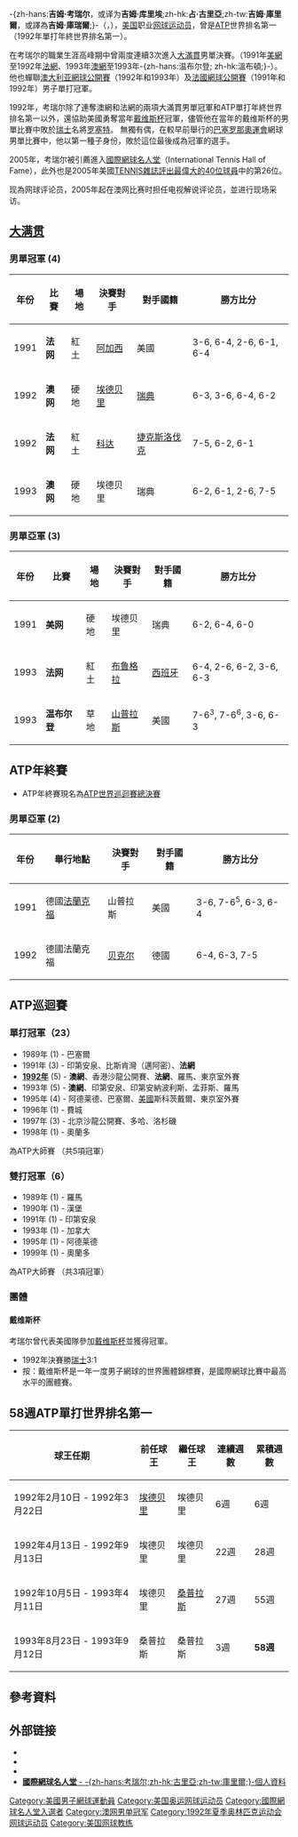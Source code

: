 {{noteTA
|T=zh-hans:吉姆·考瑞尔;zh-hk:占·古里亞;zh-tw:吉姆·庫瑞爾;
|G1=Tennis
}}
{{Infobox tennis biography
|name=吉姆·考瑞尔<br />Jim Courier
|image=Jim Courier.jpg
|country={{USA}}
|residence={{USA}}[[佛罗里达州|佛罗里达州]][[奥兰多|奥兰多]]
|birth_date={{birth date and age|mf=yes|1970|08|17}}
|birth_place={{USA}}[[佛罗里达州|佛罗里达州]][[桑福德_(佛罗里达州)|桑福德]]
|height={{height|ft=6|in=1}}
|turnedpro=1988
|retired=2000
|plays=右手持拍 (雙手反拍)
|coach=Nick Bollettieri<ref>{{Cite web |url=http://www.tennis.com/pro-game/2014/03/courier-no-more-grudge-against-bollettieri-siding-agassi/50783/#.U7hPdfldUrU |title=存档副本 |access-date=2018-10-28 |archive-date=2019-06-06 |archive-url=https://web.archive.org/web/20190606173758/http://www.tennis.com/pro-game/2014/03/courier-no-more-grudge-against-bollettieri-siding-agassi/50783/#.U7hPdfldUrU }}</ref><br>Sergio Cruz (1988–1990)<ref>{{Cite web |url=http://www.atpworldtour.com/Tennis/Players/Cr/S/Sergio-Cruz.aspx |title=存档副本 |access-date=2018-10-28 |archive-date=2014-12-13 |archive-url=https://web.archive.org/web/20141213023516/http://www.atpworldtour.com/Tennis/Players/Cr/S/Sergio-Cruz.aspx }}</ref><br>Brad Stine (1990–1994)<br>José Higueras (1990–1997)<br>Harold Solomon (1997)<br>Brad Stine (1997–2000)
|careerprizemoney=[[US$|$]]14,034,132
|tennishofyear=2005
|tennishofid=80
|singlesrecord={{tennis record|won=506|lost=237}}
|singlestitles=23
|highestsinglesranking='''1''' (1992年2月10日)
|AustralianOpenresult='''冠軍''' (1992、1993)
|FrenchOpenresult='''冠軍''' (1992、1992)
|Wimbledonresult=亞軍 (1993)
|USOpenresult=亞軍 (1991)
|Othertournaments=yes
|MastersCupresult=亞軍 (1991、1992)
|GrandSlamCupresult = 八強 (1996)
|Olympicsresult=第三輪 (1992)
|doublesrecord=124–97
|doublestitles=6
|highestdoublesranking=20 (1989年10月9日)
|AustralianOpenDoublesresult=第一輪 (1990)
|FrenchOpenDoublesresult=第二輪 (1989、1991)
|USOpenDoublesresult=第一輪 (1989、1990)
|Team=yes
|DavisCupresult='''冠軍''' (1992、1995)
|}}

-{zh-hans:'''吉姆·考瑞尔'''，或译为'''吉姆·库里埃''';zh-hk:'''占·古里亞''';zh-tw:'''吉姆·庫里爾'''，或譯為'''吉姆·庫瑞爾''';}-（{{lang-en|'''Jim Courier'''}}，{{bd|1970年|8月17日|catIdx=C}}），[[美国|美国]]职业[[网球|网球]][[运动员|运动员]]，曾是[[職業網球聯合會|ATP]]世界排名第一（1992年單打年終世界排名第一）。

在考瑞尔的職業生涯高峰期中曾兩度連續3次進入[[網球大滿貫|大滿貫]]男單決賽。（1991年[[美網|美網]]至1992年[[法網|法網]]、1993年[[澳網|澳網]]至1993年-{zh-hans:温布尔登; zh-hk:溫布頓;}-）。他也蟬聯[[澳大利亞網球公開賽|澳大利亚網球公開賽]]（1992年和1993年）及[[法國網球公開賽|法國網球公開賽]]（1991年和1992年）男子單打冠軍。

1992年，考瑞尔除了連奪澳網和法網的兩項大滿貫男單冠軍和ATP單打年終世界排名第一以外，還協助美國勇奪當年[[戴维斯杯|戴维斯杯]]冠軍，儘管他在當年的戴维斯杯的男單比賽中敗於[[瑞士|瑞士]]名將[[马克·罗塞特|罗塞特]]。 無獨有偶，在較早前舉行的[[巴塞罗那奧運會|巴塞罗那奧運會]]網球男單比賽中，他以第一種子身份，敗於這位最後成為冠軍的選手。

2005年，考瑞尔被引薦進入[[國際網球名人堂|國際網球名人堂]]（International Tennis Hall of Fame），此外也是2005年美國[[TENNIS_Magazine#The_40_Greatest_Players_of_the_Tennis_Era|TENNIS雜誌評出最偉大的40位球員]]中的第26位。

现為网球评论员，2005年起在澳网比赛时担任电视解说评论员，並进行现场采访。

== [[网球大满贯|大满贯]] ==

=== 男單冠軍 (4) ===

{| class="wikitable"
!年份
!比賽
!場地
!決賽對手
!對手國籍
!勝方比分
|-bgcolor="#EBC2AF"
| 1991
| '''法网'''
| 紅土
| [[安德烈·阿加西|阿加西]]
| {{flagicon|USA}}美國
| 3-6, 6-4, 2-6, 6-1, 6-4
|-bgcolor="#FFFFCC"
| 1992
| '''澳网'''
| 硬地
| [[斯特凡·埃德贝里|埃德贝里]]
| {{flagicon|SWE}}[[瑞典|瑞典]]
| 6-3, 3-6, 6-4, 6-2 
|-bgcolor="#EBC2AF"
| 1992
| '''法网'''
| 紅土
| [[皮特·科达|科达]]
| {{flagicon|CZE}}[[捷克斯洛伐克|捷克斯洛伐克]]
| 7-5, 6-2, 6-1
|-bgcolor="#FFFFCC"
| 1993
| '''澳网'''
| 硬地
| 埃德贝里
| {{flagicon|SWE}}瑞典
| 6-2, 6-1, 2-6, 7-5
|}

=== 男單亞軍 (3) ===

{| class="wikitable"
!年份
!比賽
!場地
!決賽對手
!對手國籍
!勝方比分
|-bgcolor="#CCCCFF"
| 1991
| '''美网'''
| 硬地
| 埃德贝里
| {{flagicon|SWE}}瑞典
| 6-2, 6-4, 6-0
|-bgcolor="#EBC2AF"
| 1993
| '''法网'''
| 紅土
| [[塞爾希·布魯格拉|布鲁格拉]] 
| {{flagicon|ESP}}[[西班牙|西班牙]]
| 6-4, 2-6, 6-2, 3-6, 6-3
|-bgcolor="#CCFFCC"
| 1993
| '''温布尔登'''
| 草地
| [[桑普拉斯|山普拉斯]]
| {{flagicon|USA}}美國
| 7-6<sup>3</sup>, 7-6<sup>6</sup>, 3-6, 6-3
|}

== ATP年終賽 ==
* ATP年終賽現名為[[ATP世界巡迴賽總決賽|ATP世界巡迴賽總決賽]]

=== 男單亞軍 (2) ===

{| class="wikitable"
!年份
!舉行地點 
!決賽對手
!對手國籍
!勝方比分
|-
| 1991
| 德國[[法蘭克福|法蘭克福]]
| 山普拉斯
| {{flagicon|USA}}美國
| 3-6, 7-6<sup>5</sup>, 6-3, 6-4
|-
| 1992
| 德國法蘭克福
| [[鲍里斯·贝克尔|贝克尔]]
| {{flagicon|GER}}德國
| 6-4, 6-3, 7-5 
|}

== ATP巡迴賽 ==

=== 單打冠軍（23） ===

* 1989年 (1) - 巴塞爾 
* 1991年 (3) - 印第安泉{{fn|A}}、比斯肯灣（邁阿密）{{fn|A}}、'''法網'''
* [http://www.atpworldtour.com/Tennis/Players/Co/J/Jim-S-Courier.aspx?t=pa&y=1992&m=s&e=0 '''1992年'''] (5) - '''澳網'''、香港沙龍公開賽、'''法網'''、羅馬{{fn|A}}、東京室外賽
* 1993年 (5) - '''澳網'''、印第安泉{{fn|A}}、印第安納波利斯、孟菲斯、羅馬{{fn|A}}
* 1995年 (4) - 阿德莱德、巴塞爾、[[美國|美國]]斯科茨戴爾、東京室外賽
* 1996年 (1) - 費城
* 1997年 (3) - 北京沙龍公開賽、多哈、洛杉磯
* 1998年 (1) - 奧蘭多

{{fnb|A}}為ATP大師賽 （共5項冠軍）

=== 雙打冠軍（6） ===
* 1989年 (1) - 羅馬
* 1990年 (1) - 漢堡{{fn|B}}
* 1991年 (1) - 印第安泉{{fn|B}}
* 1993年 (1) - 加拿大{{fn|B}}
* 1995年 (1) - 阿德莱德
* 1999年 (1) - 奧蘭多

{{fnb|B}}為ATP大師賽 （共3項冠軍）

=== 團體 ===
==== 戴维斯杯 ====
考瑞尔曾代表美國隊參加[[戴维斯杯|戴维斯杯]]並獲得冠軍。
* 1992年決賽勝[[瑞士|瑞士]]3:1 
* 按：戴维斯杯是一年一度男子網球的世界團體錦標賽，是國際網球比賽中最高水平的團體賽。

== 58週ATP單打世界排名第一 ==

{| class="wikitable"
!球王任期
!前任球王
!繼任球王
!連續週數
!累積週數
|-
| 1992年2月10日 - 1992年3月22日
| [[斯特凡·埃德贝里|埃德贝里]]
| 埃德贝里
| 6週
| 6週 
|-
| 1992年4月13日 - 1992年9月13日
| 埃德贝里
| 埃德贝里
| 22週
| 28週 
|-
| 1992年10月5日 - 1993年4月11日
| 埃德贝里
| [[桑普拉斯|桑普拉斯]]
| 27週
| 55週 
|-
| 1993年8月23日 - 1993年9月12日
| 桑普拉斯
| 桑普拉斯
| 3週
| '''58週'''
|}

== 參考資料 ==
{{reflist}}

== 外部链接 ==
{{Commons category|Jim Courier}}
* {{ATP|C243}}
* {{ITF Profile|id=10000303}}
* {{DavisCupplayerlink|10000303}}
* [https://web.archive.org/web/20100330101809/http://www.tennisfame.com/hall-of-famers/jim-courier '''國際網球名人堂''' - -{zh-hans:考瑞尔;zh-hk:古里亞;zh-tw:庫里爾;}-個人資料]

{{网球男单世界第一}}
{{澳网男单冠军}}
{{法网男单冠军}}
{{Authority control}}

{{DEFAULTSORT:Courier, Jim}}
[[Category:美國男子網球運動員|Category:美國男子網球運動員]]
[[Category:美国奥运网球运动员|Category:美国奥运网球运动员]]
[[Category:國際網球名人堂入選者|Category:國際網球名人堂入選者]]
[[Category:澳网男单冠军|Category:澳网男单冠军]]
[[Category:1992年夏季奥林匹克运动会网球运动员|Category:1992年夏季奥林匹克运动会网球运动员]]
[[Category:美国网球教练|Category:美国网球教练]]